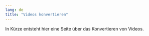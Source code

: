 ```yaml
---
lang: de
title: "Videos konvertieren"
---
```


::: {.callout-note}
In Kürze entsteht hier eine Seite über das Konvertieren von Videos.
:::